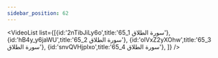 ```yaml
---
sidebar_position: 62
---
```


<VideoList list={[{id:'2nTibJiLy6o',title:'65_1 سورة الطلاق'},
{id:'hB4y_y6jaWU',title:'65_2 سورة الطلاق'},
{id:'olVxZ2yXOhw',title:'65_3 سورة الطلاق'},
{id:'snvQVHjplxo',title:'65_4 سورة الطلاق'},
]}
/>
